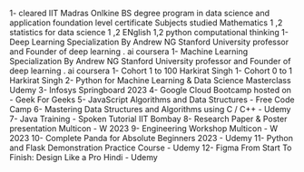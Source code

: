 

1- cleared IIT Madras Onlkine BS degree program in data science and application foundation level certificate Subjects studied Mathematics 1 ,2 statistics for data science 1 ,2 ENglish 1,2 python computational thinking 
1- Deep Learning Specialization By Andrew NG Stanford University professor and Founder of deep learning . ai coursera 
1- Machine Learning Specialization By Andrew NG Stanford University professor and Founder of deep learning . ai coursera 
1- Cohort 1 to 100 Harkirat Singh
1- Cohort 0 to 1 Harkirat Singh
2- Python for Machine Learning & Data Science Masterclass Udemy
3- Infosys Springboard 2023
4- Google Cloud Bootcamp hosted on - Geek For Geeks
5- JavaScript Algorithms and Data Structures - Free Code Camp
6- Mastering Data Structures and Algorithms using C / C++ - Udemy
7- Java Training - Spoken Tutorial IIT Bombay
8- Research Paper & Poster presentation Multicon - W 2023
9- Engineering Workshop Multicon - W 2023
10- Complete Panda for Absolute Beginners 2023 - Udemy
11- Python and Flask Demonstration Practice Course - Udemy
12- Figma From Start To Finish: Design Like a Pro Hindi - Udemy
